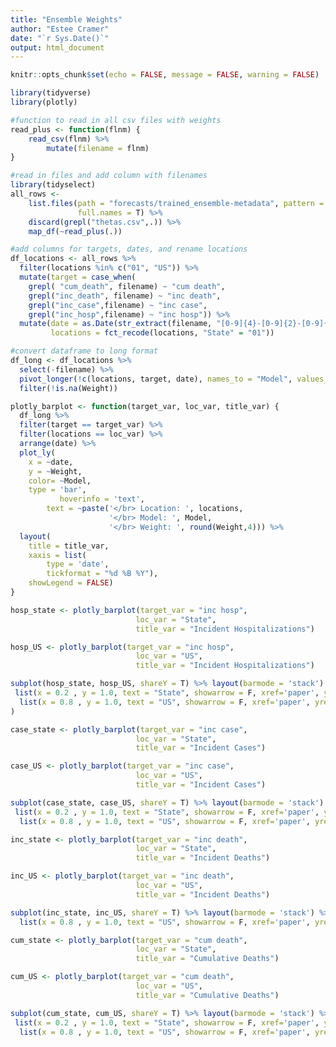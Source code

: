 ```yaml
---
title: "Ensemble Weights"
author: "Estee Cramer"
date: "`r Sys.Date()`"
output: html_document
---
```


```r
knitr::opts_chunk$set(echo = FALSE, message = FALSE, warning = FALSE)
```

```r
library(tidyverse)
library(plotly)
```


```r
#function to read in all csv files with weights 
read_plus <- function(flnm) {
    read_csv(flnm) %>% 
        mutate(filename = flnm)
}

#read in files and add column with filenames 
library(tidyselect)
all_rows <-
    list.files(path = "forecasts/trained_ensemble-metadata", pattern = "*.csv", 
               full.names = T) %>% 
    discard(grepl("thetas.csv",.)) %>% 
    map_df(~read_plus(.)) 

#add columns for targets, dates, and rename locations
df_locations <- all_rows %>% 
  filter(locations %in% c("01", "US")) %>%
  mutate(target = case_when(
    grepl( "cum_death", filename) ~ "cum death",
    grepl("inc_death", filename) ~ "inc death",
    grepl("inc_case",filename) ~ "inc case",
    grepl("inc_hosp",filename) ~ "inc hosp")) %>%
  mutate(date = as.Date(str_extract(filename, "[0-9]{4}-[0-9]{2}-[0-9]{2}"), format="%Y-%m-%d"),
         locations = fct_recode(locations, "State" = "01")) 

#convert dataframe to long format
df_long <- df_locations %>%
  select(-filename) %>%
  pivot_longer(!c(locations, target, date), names_to = "Model", values_to = "Weight") %>% 
  filter(!is.na(Weight))
```


```r
plotly_barplot <- function(target_var, loc_var, title_var) {
  df_long %>% 
  filter(target == target_var) %>%
  filter(locations == loc_var) %>%
  arrange(date) %>%
  plot_ly(
    x = ~date, 
    y = ~Weight, 
    color= ~Model,
    type = 'bar',
           hoverinfo = 'text',
        text = ~paste('</br> Location: ', locations,
                      '</br> Model: ', Model,
                      '</br> Weight: ', round(Weight,4))) %>%
  layout(
    title = title_var,
    xaxis = list(
        type = 'date',
        tickformat = "%d %B %Y"),
    showLegend = FALSE)
} 
```



```r
hosp_state <- plotly_barplot(target_var = "inc hosp",
                            loc_var = "State",
                            title_var = "Incident Hospitalizations") 

hosp_US <- plotly_barplot(target_var = "inc hosp",
                            loc_var = "US",
                            title_var = "Incident Hospitalizations") 

subplot(hosp_state, hosp_US, shareY = T) %>% layout(barmode = 'stack') %>% layout(annotations = list(
 list(x = 0.2 , y = 1.0, text = "State", showarrow = F, xref='paper', yref='paper'),
  list(x = 0.8 , y = 1.0, text = "US", showarrow = F, xref='paper', yref='paper'))
)
```

```r
case_state <- plotly_barplot(target_var = "inc case",
                            loc_var = "State",
                            title_var = "Incident Cases") 

case_US <- plotly_barplot(target_var = "inc case",
                            loc_var = "US",
                            title_var = "Incident Cases") 

subplot(case_state, case_US, shareY = T) %>% layout(barmode = 'stack') %>% layout(annotations = list(
 list(x = 0.2 , y = 1.0, text = "State", showarrow = F, xref='paper', yref='paper'),
  list(x = 0.8 , y = 1.0, text = "US", showarrow = F, xref='paper', yref='paper')))
```


```r
inc_state <- plotly_barplot(target_var = "inc death",
                            loc_var = "State",
                            title_var = "Incident Deaths") 

inc_US <- plotly_barplot(target_var = "inc death",
                            loc_var = "US",
                            title_var = "Incident Deaths") 

subplot(inc_state, inc_US, shareY = T) %>% layout(barmode = 'stack') %>% layout(barmode = 'stack') %>% layout(annotations = list(list(x = 0.2 , y = 1.0, text = "State", showarrow = F, xref='paper', yref='paper'),
  list(x = 0.8 , y = 1.0, text = "US", showarrow = F, xref='paper', yref='paper')))
```


```r
cum_state <- plotly_barplot(target_var = "cum death",
                            loc_var = "State",
                            title_var = "Cumulative Deaths") 

cum_US <- plotly_barplot(target_var = "cum death",
                            loc_var = "US",
                            title_var = "Cumulative Deaths") 

subplot(cum_state, cum_US, shareY = T) %>% layout(barmode = 'stack') %>% layout(annotations = list(
 list(x = 0.2 , y = 1.0, text = "State", showarrow = F, xref='paper', yref='paper'),
  list(x = 0.8 , y = 1.0, text = "US", showarrow = F, xref='paper', yref='paper')))
```
